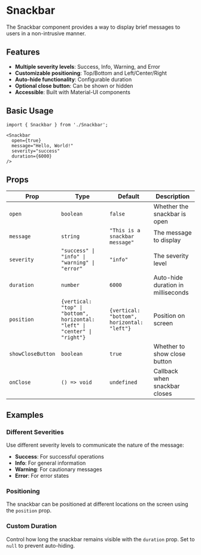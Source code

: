 # Snackbar

The Snackbar component provides a way to display brief messages to users in a non-intrusive manner.

## Features

- **Multiple severity levels**: Success, Info, Warning, and Error
- **Customizable positioning**: Top/Bottom and Left/Center/Right
- **Auto-hide functionality**: Configurable duration
- **Optional close button**: Can be shown or hidden
- **Accessible**: Built with Material-UI components

## Basic Usage

```tsx
import { Snackbar } from './Snackbar';

<Snackbar
  open={true}
  message="Hello, World!"
  severity="success"
  duration={6000}
/>
```

## Props

| Prop | Type | Default | Description |
|------|------|---------|-------------|
| `open` | `boolean` | `false` | Whether the snackbar is open |
| `message` | `string` | `"This is a snackbar message"` | The message to display |
| `severity` | `"success" \| "info" \| "warning" \| "error"` | `"info"` | The severity level |
| `duration` | `number` | `6000` | Auto-hide duration in milliseconds |
| `position` | `{vertical: "top" \| "bottom", horizontal: "left" \| "center" \| "right"}` | `{vertical: "bottom", horizontal: "left"}` | Position on screen |
| `showCloseButton` | `boolean` | `true` | Whether to show close button |
| `onClose` | `() => void` | `undefined` | Callback when snackbar closes |

## Examples

### Different Severities
Use different severity levels to communicate the nature of the message:
- **Success**: For successful operations
- **Info**: For general information
- **Warning**: For cautionary messages
- **Error**: For error states

### Positioning
The snackbar can be positioned at different locations on the screen using the `position` prop.

### Custom Duration
Control how long the snackbar remains visible with the `duration` prop. Set to `null` to prevent auto-hiding. 